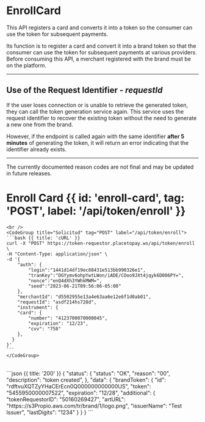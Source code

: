 



# EnrollCard

This API registers a card and converts it into a token so the consumer can use the token for subsequent payments.

Its function is to register a card and convert it into a brand token so that the consumer can use the token for subsequent payments at various providers.
Before consuming this API, a merchant registered with the brand must be on the platform.


<EnrollSequence />

---

## Use of the Request Identifier - _**requestId**_

If the user loses connection or is unable to retrieve the generated token,
they can call the token generation service again. This service uses the request
identifier to recover the existing token without the need to generate a new one from the brand.

However, if the endpoint is called again with the same identifier
**after 5 minutes** of generating the token, it will return an error
indicating that the identifier already exists.

---

<Note type="warning">
    The currently documented reason codes are not final and may be updated in future releases.
</Note>

# Enroll Card {{ id: 'enroll-card', tag: 'POST', label: '/api/token/enroll' }}

<Row>
  <Col>
    <ApiReader
      path="/api/token/enroll"
      method="POST"
      api={props.refs}
    />
  </Col>
  <Col sticky>

    <br />
    <CodeGroup title="Solicitud" tag="POST" label="/api/token/enroll">
    ```bash {{ title: 'cURL' }}
    curl -X "POST" https://token-requestor.placetopay.ws/api/token/enroll \
    -H "Content-Type: application/json" \
    -d '{
        "auth": {
            "login":"1441d14df19ec88431e513bb990326e1",
            "tranKey":"DGYymv6ohpYwtLWon/iADE/COoo9JXt4jqyk6D006PY=",
            "nonce":"enQ4dXh3YWhkMWM=",
            "seed":"2023-06-21T09:56:06-05:00"
        },
        "merchantId": "d5502955e13a4e63aa6e12e6f1d0ab01",
        "requestId": "asdf214hs728d",
        "instrument": {
        "card": {
            "number": "4123700070000045",
            "expiration": "12/23",
            "cvv": "758"
        },
      }
    }'
    ```
    </CodeGroup>
  </Col>
</Row>

<Row>
  <Col>
    <ApiReader
      path="/api/token/enroll"
      method="post"
      type="response"
      api={props.refs}
    />
  </Col>
  <Col sticky>
    <br />
    <CodeGroup title="Respuesta">
    ```json {{ title: '200' }}
    {
        "status": {
            "status": "OK",
            "reason": "00",
            "description": "token created",
        },
        "data": {
            "brandToken": {
            "id": "rdftvuXQTZyYHaCErEcn0Q000000000000US",
            "token": "5455950000007522",
            "expiration": "12/28",
            "additional": {
                "tokenRequestorID": "50160269427",
                "artURL": "https:://s3Propio.aws.com/tr/brand/1/logo.png",
                "issuerName": "Test Issuer",
                "lastDigits": "1234"
            }
        }
    }
    ```
    </CodeGroup>
  </Col>
</Row>
